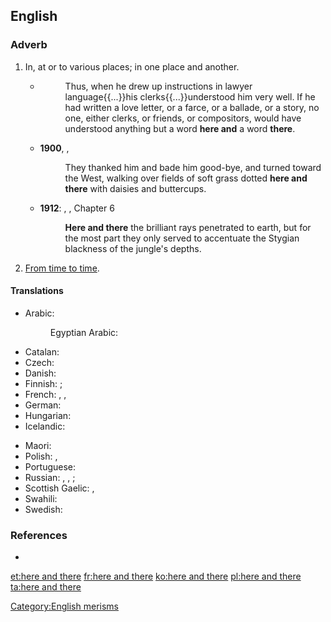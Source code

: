 ==English==

===Adverb===
{{head|en|adverb|head=[[here]] and [[there]]}}

#{{lb|en|idiomatic}} In, at or to various places; in one place and another.
#*{{RQ:WBsnt IvryGtP}}
#*:Thus, when he drew up instructions in lawyer language{{...}}his clerks{{...}}understood him very well. If he had written a love letter, or a farce, or a ballade, or a story, no one, either clerks, or friends, or compositors, would have understood anything but a word '''here and''' a word '''there'''.
#*'''1900''', {{w|L. Frank Baum}}, {{w|The Wonderful Wizard of Oz}}
#*:They thanked him and bade him good-bye, and turned toward the West, walking over fields of soft grass dotted '''here and there''' with daisies and buttercups.
#*'''1912''': {{w|Edgar Rice Burroughs}}, {{w|Tarzan of the Apes}}, Chapter 6
#*:'''Here and there''' the brilliant rays penetrated to earth, but for the most part they only served to accentuate the Stygian blackness of the jungle's depths.
# {{rfv-sense}} {{lb|en|idiomatic}} [[from time to time|From time to time]].

====Translations====
{{trans-top|in one place and another}}
* Arabic: {{t|ar|هُنَا وَهُنَاكَ|tr=hunā wa-hunāka}}
*: Egyptian Arabic: {{t|arz|هنا وهناك|tr=hena we-hnak|sc=Arab}}
* Catalan: {{t|ca|ençà i enllà}}
* Czech: {{t|cs|sem tam}}
* Danish: {{t|da|her og der}}
* Finnish: {{t|fi|siellä täällä}} {{qualifier|in, at}}; {{t|fi|sinne tänne}} {{qualifier|to}}
* French: {{t+|fr|par-ci, par-là}}, {{t+|fr|çà et là}}, {{t+|fr|ici et là}}
* German: {{t+|de|hier und da}}
* Hungarian: {{t|hu|itt-ott}}
* Icelandic: {{t+|is|hér og þar}}
{{trans-mid}}
* Maori: {{t|mi|kōtiwhatiwha}}
* Polish: {{t|pl|tu i tam}}, {{t|pl|tam i sam}}
* Portuguese: {{t|pt|por todo lado}}
* Russian: {{t|ru|и там и тут}}, {{t|ru|там и сям}}, {{t|ru|тут и там}} {{qualifier|in, at}}; {{t+|ru|туда́-сюда́}} {{qualifier|to}}
* Scottish Gaelic: {{t|gd|an siud 's an seo}},  {{t|gd|thall 's a-bhos}}
* Swahili: {{t|sw|huko na huko}}
* Swedish: {{t+|sv|här och där}}
{{trans-bottom}}

{{trans-see|from time to time}}

===References===
* {{R:OneLook}}

[[Category:English merisms]]

[[et:here and there]]
[[fr:here and there]]
[[ko:here and there]]
[[pl:here and there]]
[[ta:here and there]]